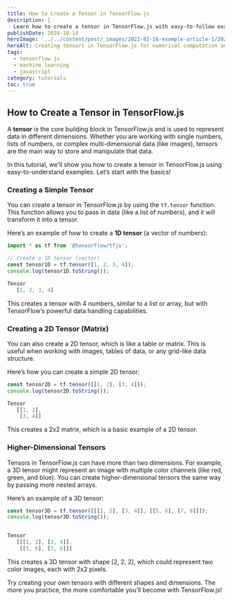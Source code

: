 ```yaml
---
title: How to Create a Tensor in TensorFlow.js
description: |
  Learn how to create a tensor in TensorFlow.js with easy-to-follow examples and explanations, perfect for beginners starting their machine learning journey.
publishDate: 2024-10-14
heroImage: '../../content/post/_images/2022-02-16-example-article-1/2024-10-14-how-to-create-a-tensor-in-tensorflow.webp'
heroAlt: Creating tensors in TensorFlow.js for numerical computation and machine learning tasks.
tags:
  - tensorflow.js
  - machine learning
  - javascript
category: tutorials
toc: true
---
```




## How to Create a Tensor in TensorFlow.js

A **tensor** is the core building block in TensorFlow.js and is used to represent data in different dimensions. Whether you are working with single numbers, lists of numbers, or complex multi-dimensional data (like images), tensors are the main way to store and manipulate that data.

In this tutorial, we'll show you how to create a tensor in TensorFlow.js using easy-to-understand examples. Let’s start with the basics!

### Creating a Simple Tensor

You can create a tensor in TensorFlow.js by using the `tf.tensor` function. This function allows you to pass in data (like a list of numbers), and it will transform it into a tensor.

Here’s an example of how to create a **1D tensor** (a vector of numbers):

```js title="Creating a 1D Tensor in TensorFlow.js"
import * as tf from '@tensorflow/tfjs';

// Create a 1D tensor (vector)
const tensor1D = tf.tensor([1, 2, 3, 4]);
console.log(tensor1D.toString());
```

```js
Tensor
   [1, 2, 3, 4]

```
This creates a tensor with 4 numbers, similar to a list or array, but with TensorFlow’s powerful data handling capabilities.

### Creating a 2D Tensor (Matrix)
You can also create a 2D tensor, which is like a table or matrix. This is useful when working with images, tables of data, or any grid-like data structure.

Here’s how you can create a simple 2D tensor:
```ts
const tensor2D = tf.tensor([[1, 2], [3, 4]]);
console.log(tensor2D.toString());

```

```ts
Tensor
   [[1, 2],
    [3, 4]]

```
This creates a 2x2 matrix, which is a basic example of a 2D tensor.

### Higher-Dimensional Tensors
Tensors in TensorFlow.js can have more than two dimensions. For example, a 3D tensor might represent an image with multiple color channels (like red, green, and blue). You can create higher-dimensional tensors the same way by passing more nested arrays.

Here’s an example of a 3D tensor:

```js
const tensor3D = tf.tensor([[[1, 2], [3, 4]], [[5, 6], [7, 8]]]);
console.log(tensor3D.toString());

```

```js

Tensor
   [[[1, 2], [3, 4]],
    [[5, 6], [7, 8]]]

```
This creates a 3D tensor with shape [2, 2, 2], which could represent two color images, each with 2x2 pixels.

<Alert variant="tip" title="Get Started with Tensors in TensorFlow.js"> Try creating your own tensors with different shapes and dimensions. The more you practice, the more comfortable you'll become with TensorFlow.js! </Alert> 